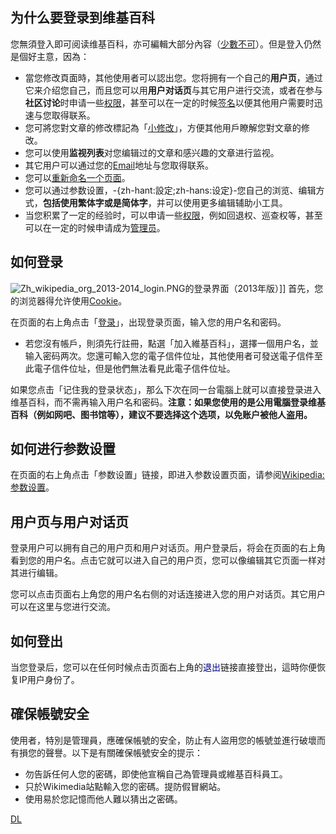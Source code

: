 {{NoteTA/MediaWiki}}

==为什么要登录到维基百科==
您無須登入即可阅读维基百科，亦可編輯大部分內容（[[Wikipedia:保護方針|少數不可]]）。但是登入仍然是個好主意，因為：
*當您修改頁面時，其他使用者可以認出您。您将拥有一个自己的'''用户页'''，通过它来介绍您自己，而且您可以用'''用户对话页'''与其它用户进行交流，或者在参与'''社区讨论'''时申请一些[[Wikipedia:权限申请|权限]]，甚至可以在一定的时候[[Wikipedia:在讨论页上签名|签名]]以便其他用户需要时迅速与您取得联系。
*您可將您對文章的修改標記為「[[Help:小修改|小修改]]」，方便其他用戶瞭解您對文章的修改。
*您可以使用'''监视列表'''对您编辑过的文章和感兴趣的文章进行监视。
*其它用户可以通过您的[[Email|Email]]地址与您取得联系。
*您可以[[Help:如何重新命名一个页面|重新命名一个页面]]。
*您可以通过参数设置，-{zh-hant:設定;zh-hans:设定}-您自己的浏览、编辑方式，'''包括使用繁体字或是简体字'''，并可以使用更多编辑辅助小工具。
*当您积累了一定的经验时，可以申请一些[[Wikipedia:权限申请|权限]]，例如回退权、巡查权等，甚至可以在一定的时候申请成为[[Wikipedia:管理员|管理员]]。

==如何登录==
[[File:Zh_wikipedia_org_2013-2014_login.PNG|thumb]]的登录界面（2013年版）]]
首先，您的浏览器得允许使用[[Cookie|Cookie]]。

在页面的右上角点击「[[Special:Userlogin|登录]]」，出现登录页面，输入您的用户名和密码。
*若您沒有帳戶，則須先行註冊，點選「加入維基百科」，選擇一個用户名，並输入密码两次。您還可輸入您的電子信件位址，其他使用者可發送電子信件至此電子信件位址，但是他們無法看見此電子信件位址。

如果您点击「记住我的登录状态」，那么下次在同一台電腦上就可以直接登录进入维基百科，而不需再输入用户名和密码。'''注意：如果您使用的是公用電腦登录维基百科（例如网吧、图书馆等），建议不要选择这个选项，以免账户被他人盗用。'''

==如何进行参数设置==
在页面的右上角点击「参数设置」链接，即进入参数设置页面，请参阅[[Wikipedia:参数设置|Wikipedia:参数设置]]。

==用户页与用户对话页==
{{see also|Wikipedia:用户页|Wikipedia:对话页}}
登录用户可以拥有自己的用户页和用户对话页。用户登录后，将会在页面的右上角看到您的用户名。点击它就可以进入自己的用户页，您可以像编辑其它页面一样对其进行编辑。

您可以点击页面右上角您的用户名右侧的对话连接进入您的用户对话页。其它用户可以在这里与您进行交流。

==如何登出==
当您登录后，您可以在任何时候点击页面右上角的<span title="{{int:tooltip-pt-logout}}" style="color:darkblue">退出</span>链接直接登出，這時你便恢复IP用户身份了。

==確保帳號安全==
使用者，特別是管理員，應確保帳號的安全，防止有人盜用您的帳號並進行破壞而有損您的聲譽。以下是有關確保帳號安全的提示：
*勿告訴任何人您的密碼，即使他宣稱自己為管理員或維基百科員工。
*只於Wikimedia站點輸入您的密碼。提防假冒網站。
*使用易於您記憶而他人難以猜出之密碼。

{{H-f Help}}

[[Category:帮助文档|DL]]